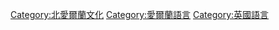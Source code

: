 [[Category:北愛爾蘭文化|Category:北愛爾蘭文化]]
[[Category:愛爾蘭語言|Category:愛爾蘭語言]]
[[Category:英國語言|Category:英國語言]]